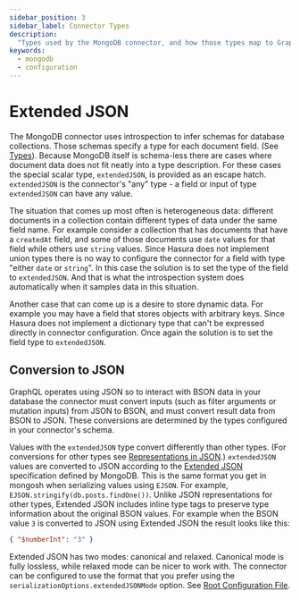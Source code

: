 ```yaml
---
sidebar_position: 3
sidebar_label: Connector Types
description:
  "Types used by the MongoDB connector, and how those types map to GraphQL"
keywords:
  - mongodb
  - configuration
---
```


# Extended JSON

The MongoDB connector uses introspection to infer schemas for database collections. Those schemas specify a type for
each document field. (See [Types](./connector-types.mdx)). Because MongoDB itself is schema-less there are cases where
document data does not fit neatly into a type description. For these cases the special scalar type, `extendedJSON`, is
provided as an escape hatch. `extendedJSON` is the connector's "any" type - a field or input of type `extendedJSON` can
have any value.

The situation that comes up most often is heterogeneous data: different documents in a collection contain different
types of data under the same field name. For example consider a collection that has documents that have a `createdAt`
field, and some of those documents use `date` values for that field while others use `string` values. Since Hasura does
not implement union types there is no way to configure the connector for a field with type "either `date` or `string`".
In this case the solution is to set the type of the field to `extendedJSON`. And that is what the introspection system
does automatically when it samples data in this situation.

Another case that can come up is a desire to store dynamic data. For example you may have a field that stores objects
with arbitrary keys. Since Hasura does not implement a dictionary type that can't be expressed directly in connector
configuration. Once again the solution is to set the field type to `extendedJSON`.

## Conversion to JSON

GraphQL operates using JSON so to interact with BSON data in your database the connector must convert inputs (such as
filter arguments or mutation inputs) from JSON to BSON, and must convert result data from BSON to JSON. These
conversions are determined by the types configured in your connector's schema.

Values with the `extendedJSON` type convert differently than other types. (For conversions for other types see
[Representations in JSON](./connector-types.mdx#Representations-in-JSON).) `extendedJSON` values are converted to JSON
according to the [Extended JSON][] specification defined by MongoDB. This is the same format you get in mongosh when
serializing values using `EJSON`. For example, `EJSON.stringify(db.posts.findOne())`. Unlike JSON representations for
other types, Extended JSON includes inline type tags to preserve type information about the original BSON values. For
example when the BSON value `3` is converted to JSON using Extended JSON the result looks like this:

```json
{ "$numberInt": "3" }
```

[Extended JSON]: https://www.mongodb.com/docs/manual/reference/mongodb-extended-json/

Extended JSON has two modes: canonical and relaxed. Canonical mode is fully lossless, while relaxed mode can be nicer to
work with. The connector can be configured to use the format that you prefer using the
`serializationOptions.extendedJSONMode` option. See [Root Configuration
File](./configuration.mdx#Root-Configuration-File).
